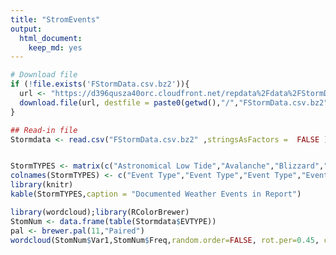 ```yaml
---
title: "StromEvents"
output: 
  html_document: 
    keep_md: yes
---
```





```r


# Download file
if (!file.exists('FStormData.csv.bz2')){
  url <- "https://d396qusza40orc.cloudfront.net/repdata%2Fdata%2FStormData.csv.bz2"
  download.file(url, destfile = paste0(getwd(),"/","FStormData.csv.bz2"))
}

## Read-in file 
Stormdata <- read.csv("FStormData.csv.bz2" ,stringsAsFactors =  FALSE )


StormTYPES <- matrix(c("Astronomical Low Tide","Avalanche","Blizzard","Coastal Flood","Cold/Wind Chill","Debris Flow","Dense Fog","Dense Smoke","Drought","Dust Devil","Dust Storm","Excessive Heat","Extreme Cold/Wind Chill","Flash Flood","Flood","Frost/Freeze","Funnel Cloud","Freezing Fog","Hail","Heat","Heavy Rain","Heavy Snow","High Surf","High Wind","Hurricane (Typhoon)","Ice Storm","Lake-Effect Snow","Lakeshore Flood","Lightning","Marine Hail","Marine High Wind","Marine Strong Wind","Marine Thunderstorm Wind","Rip Current","Seiche","Sleet ","Storm Surge/Tide","Strong Wind","Thunderstorm Wind","Tornado","Tropical Depression","Tropical Storm","Tsunami","Volcanic Ash","Waterspout","Wildfire","Winter Storm","Winter Weather"),ncol=4)
colnames(StormTYPES) <- c("Event Type","Event Type","Event Type","Event Type")
library(knitr)
kable(StormTYPES,caption = "Documented Weather Events in Report")
```
  






```r
library(wordcloud);library(RColorBrewer)
StomNum <- data.frame(table(Stormdata$EVTYPE))
pal <- brewer.pal(11,"Paired")
wordcloud(StomNum$Var1,StomNum$Freq,random.order=FALSE, rot.per=0.45, colors=brewer.pal(10, "Dark2"))


```


